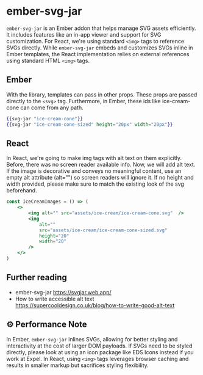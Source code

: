 # ember-svg-jar

`ember-svg-jar` is an Ember addon that helps manage SVG assets efficiently. It includes features like an in-app viewer and support for SVG customization. For React, we're using standard `<img>` tags to reference SVGs directly. While `ember-svg-jar` embeds and customizes SVGs inline in Ember templates, the React implementation relies on external references using standard HTML `<img>` tags. 

## Ember

With the library, templates can pass in other props. These props are passed directly to the `<svg>` tag. Furthermore, in Ember, these ids like ice-cream-cone can come from any path.

```hbs title="/components/ice-cream/template.hbs" showLineNumbers
{{svg-jar "ice-cream-cone"}}
{{svg-jar "ice-cream-cone-sized" height="20px" width="20px"}}
```

## React 

In React, we're going to make img tags with alt text on them explicitly. Before, there was no screen reader available info. Now, we will add alt text. If the image is decorative and conveys no meaningful content, use an empty alt attribute (alt="") so screen readers will ignore it. If no height and width provided, please make sure to match the existing look of the svg beforehand.

```jsx showLineNumbers
const IceCreamImages = () => (
	<>
		<img alt="" src="assets/ice-cream/ice-cream-cone.svg"  />
		<img 
			alt="" 
			src="assets/ice-cream/ice-cream-cone-sized.svg" 
			height="20" 
			width="20"
		/>
	</>
)
```

## Further reading 

- ember-svg-jar https://svgjar.web.app/
- How to write accessible alt text https://supercooldesign.co.uk/blog/how-to-write-good-alt-text


## ⚙️ Performance Note
In Ember, `ember-svg-jar` inlines SVGs, allowing for better styling and interactivity at the cost of larger DOM payloads. If SVGs need to be styled directly, please look at using an icon package like EDS Icons instead if you work at Expel. In React, using `<img>` tags leverages browser caching and results in smaller markup but sacrifices styling flexibility.
